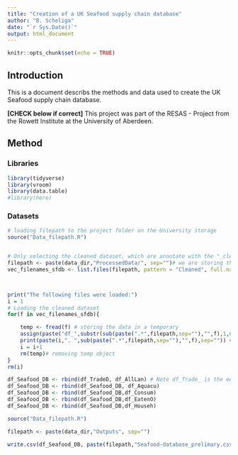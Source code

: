 ```yaml
---
title: "Creation of a UK Seafood supply chain database"
author: "B. Scheliga"
date: "`r Sys.Date()`"
output: html_document
---
```


```r
knitr::opts_chunk$set(echo = TRUE)
```

## Introduction

This is a document describs the methods and data used to create the UK Seafood supply chain database. 

**[CHECK below if correct]**
This project was part of the RESAS - Project from the Rowett Institute at the University of Aberdeen.

## Method

### Libraries

```r
library(tidyverse)
library(vroom)
library(data.table)
#library(here)
```

### Datasets

```r
# loading filepath to the project folder on the University storage
source("Data_filepath.R")


# Only selecting the cleaned dataset, which are annotate with the "_cleaned_sfdb". There might be other processed files in the folder, which we don't want
filepath <- paste(data_dir,"ProcessedData/", sep="")# we are storing the file path here, because we'll need it later
vec_filenames_sfdb <- list.files(filepath, pattern = "Cleaned", full.names = TRUE)



print("The following files were loaded:")
i = 1
# Loading the cleaned dataset
for(f in vec_filenames_sfdb){

    temp <- fread(f) # storing the data in a temporary 
    assign(paste("df_",substr(sub(paste(".*",filepath,sep=""),"",f),1,6),sep=""),temp) # assigning the df a name based on input dataset
    print(paste(i,". ",sub(paste(".*",filepath,sep=""),"",f),sep="")) # print out which dataset files had been used
    i = i+1
    rm(temp)# removing temp object
}
rm(i)


```
```r


df_Seafood_DB <- rbind(df_TradeD, df_AllLan) # Note df_Trade_ is the edited one
df_Seafood_DB <- rbind(df_Seafood_DB, df_Aquacu)
df_Seafood_DB <- rbind(df_Seafood_DB,df_Consum)
df_Seafood_DB <- rbind(df_Seafood_DB,df_EatenO)
df_Seafood_DB <- rbind(df_Seafood_DB,df_Househ)


```

```r

source("Data_filepath.R")

filepath <- paste(data_dir,"Outputs", sep="")

write.csv(df_Seafood_DB, paste(filepath,"Seafood-database_prelimary.csv",sep="/"), row.names = FALSE)

```

